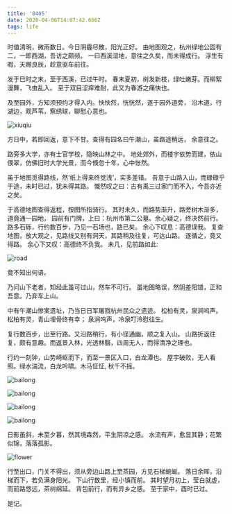 ```yaml
---
title: '0405'
date: 2020-04-06T14:07:42.666Z
tags: life
---
```


时值清明，微雨数日。今日阴霾尽散，阳光正好。
由地图观之，杭州绿地公园有二，一即西湖，吾访之颇频。
一曰西溪湿地，意往之久矣，而未得成行。
浮生有暇，天赐良辰，趁意驱车前往。

发于巳时之末，至于西溪，已过午时。
春末夏初，树发新枝，绿吐嫩芽。而柳絮漫舞，飞虫乱入。
至于双目涩痒难耐，此又为春游之痛快也。

及至园外，方知须预约才得入内。怏怏然，恍恍然，遂于园外道旁，
沿木道，行湖边，观芦苇，察绣球，聊慰心意也。

![xiuqiu](assets/xiuqiu.jpg)


方日中，若即回返，意下不甘。查得有园名曰午潮山，虽路途稍远，
余意往之。

路旁多大学，亦有士官学校，隐映山林之中。
地处郊外，而楼宇依势而建，依山偎翠，仿佛旧时大学光景，而今倏忽十年，心中怅然。

虽于地图觅得路线，然‘纸上得来终觉浅’，实多差错。
吾意于山路入山，而碌碌乎于途，未时已过，犹未得其路。
慨然叹之曰：古有禹三过家门而不入，今吾亦近之矣。


于高德地图查得返程，按图所指骑行。
其时未久，而路势渐升，路旁树木渐多，道竟通一园地，
园前有门牌，上曰：杭州市第二公墓。余心疑之，终决然前行。
路多石砾，行约数百步，乃见一石场也，路已矣。
余心下叹息：高德误我。
复查地图，放大观之，见路线又别有洞天，其路稍及往复，可达山路。
遂循之，竟又得路。
余心下又叹：高德终不负我。
未几，见前路如此:

![road](assets/road.jpg)

竟不知出何语。

乃问山下老者，知经此虽可过山，然车不可行。
虽地图略误，然阴差阳错，正和吾意。乃弃车上山。


中有午潮山惨案遗址，乃当日日军屠戮杭州民众之遗迹。
松柏有灵，泉涧呜声。
松柏有灵，青山埋骨终有幸；
泉涧呜声，冷泉叮泠慰往生。

复行数百步，出至行路。又沿路稍行，有小径通幽。顺之复入山。
山路折返往复，颇有意趣。而返景入林，光透林翳，四周无人，而得清净之理也。

行约一刻钟，山势崎岖而下，而至一景区入口，白龙潭也。
屋宇破败，无人看照。绿水湍流，白龙吟啸。木马怔怔, 秋千不摇。


![bailong](assets/door.jpg)

![bailong](assets/spring.jpg)

![bailong](assets/qiuqian.jpg)

![bailong](assets/horse.jpg)

日影虽斜，未至夕暮，然其境森然，平生阴凉之感。
水流有声，愈显其静；花繁似锦，落落孤影。

![flower](assets/flower.jpg)

行至出口，门关不得出，须从旁边山路上至茶园，方见石梯蜿蜒。
落日余晖，沿梯而下，若负满身阳光。
下山行数里，经小镇而前。
其时望月初上，莹白就虚，而前路悠远，茶树绵延。
背包前行，而有异乡之感。
至于家中，酉时已过。


是记。









